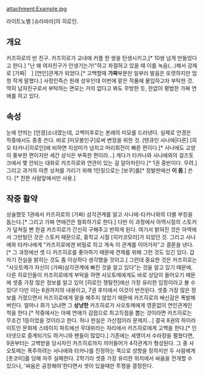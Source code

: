 attachment:Example.jpg

라이트노벨 [슈라바라]의 히로인.

== 개요 ==

카즈히로의 반 친구. 카즈히로가 교내에 커플 한 쌍을 탄생시키고,[* 10쌍 넘게 만들었다고 한다.] "난 왜 여자친구가 안생기는가!"하고 좌절하고 있을 때 이를 녹음(...)해서 강제로 [가짜|　] [연인]관계가 되었다.[* 고백할때 '''가짜'''부분만 일부러 발음은 또렷하지만 엄청 작게 말했다.] 사정인즉슨 원래 성우인데 이번에 맡은 작품에 몰입하고자 부탁한 것. 딱히 남자친구로서 부탁하는 면모는 거의 없다고 봐도 무방한 듯, 한없이 평범한 가짜 연애를 하고 있다.

== 속성 ==

눈에 안띄는 [안경]소녀였는데, 고백이후로는 본래의 미모를 드러낸다. 실제로 안경은 작중에서도 종종 쓴다. 바로 [미모봉인구]로써 변장을 위한 것. [텐큐인 사나에|다른] [히오 타카나|히로인]에 비하면 지성미가 넘치고 머리회전이 빠른 편이다.[* 사나에도 교양이 풍부한 편이지만 세간 상식은 부족한 편이라...] 게다가 타카나와 사나에와의 걸즈토크에서 몇 안되는 대화로 카즈히로와 연관이 있는 걸 알아차린다.[* 1권 중반이다. 무려.] 그리고 과거의 아픈 상처를 가리기 위해 1인칭으로는 [보쿠]를[* 정발판에선 '''이 몸'''.] 쓴다. [* 친한 사람앞에서만 사용.]

== 작중 활약 ==

상술했듯 1권에서 카즈히로의 (가짜) 삼각관계를 알고 사나에-타카나와의 더블 부킹을 돕는다.[* 그리고 가짜 연애건은 철회하기로 한다.] 다만 이 과정에서 아역시절의 스토커가 덮쳐질 뻔 한걸 카즈히로가 간신히 구해주고 반하게 된다. 여기서 밝혀진 것은 아역에서 그만뒀던 것은 스토커 때문으로, 중학교 시절 [히키코모리]가 되었던 것. 그리고 사나에와 타카나에게 "카즈히로에겐 비밀로 하고 계속 이 관계를 이어가자"고 결론을 낸다.[* 그 과정에선 셋 다 카즈히로를 좋아하기 때문에 견제를 위해 그런 것도 있긴 있다. 갑자기 진실을 밝히는 것도 좀 이상하다 생각했을 것이고.] 그런데 중요한 것은 카즈히로는 "사오토메가 자신이 (가짜)삼각관계에 빠진 것을 알고 있다"는 것을 알고 있기 때문에, 다른 히로인들이 카즈히로에게 부탁을 하면 사오토메에게도 바로 상담이 들어오기 때문에 셋중 가장 많은 정보를 알고 있어 [히로인 쟁탈전]에선 가장 유리한 입장이라고 볼 수 있다!
다만 이는 6권까지의 내용이고, 7권 후미에서 이것이 반전된다. 셋중 가장 많은 정보를 가졌으면서 카즈히로에게 말을 해주지 않았기 때문에 카즈히로의 배신감은 폭발해버린다. 얼마나 화가 났냐면 그 '''상냥한''' 카즈히로가 사오토메에게 영혼없이 연인관계인 척을 한다.[* 작중에서는 아예 연애가 감점으로 최고득점을 뽑는 것이라면 카즈히로는 무조건 1등이었을 것이라고 한다. 허나 현실은 가산점이라 문제지...] 결국 8권의 하이라이트인 문화제 스테이지 파트에선 무대위라는 자리에서 카즈히로에게 고백을 한다.[* 인터넷으로 중계되기도 하거니와 팬들이 많았다.]
기존에는 세명이서 수라장을 펼쳤다면, 9권부터는 고백받을 당사자인 카즈히로까지 끼어들어가 4각관계가 형성된다. 그 중 사오토메는 폭주하려는 사나에와 타카나를 진정하는 쪽으로 성향을 정하지만 두 사람에게 [츳코미]를 당해 자주 실패한다. 2학기라 셋중 가장 유리한 위치에서 싸움을 전개할 수 있으나, '싸움은 공정해야'한다면서 셋이 있을때만 투쟁을 결정한다.
